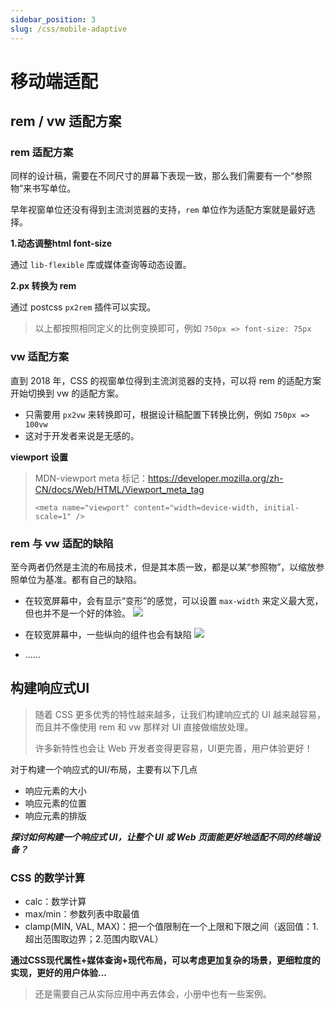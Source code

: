 ```yaml
---
sidebar_position: 3
slug: /css/mobile-adaptive
---
```


# 移动端适配

## rem / vw 适配方案

### rem 适配方案

同样的设计稿，需要在不同尺寸的屏幕下表现一致，那么我们需要有一个“参照物”来书写单位。

早年视窗单位还没有得到主流浏览器的支持，`rem` 单位作为适配方案就是最好选择。

**1.动态调整html font-size**

通过 `lib-flexible` 库或媒体查询等动态设置。

**2.px 转换为 rem**

通过 postcss `px2rem` 插件可以实现。

> 以上都按照相同定义的比例变换即可，例如 `750px => font-size: 75px`

### vw 适配方案

直到 2018 年，CSS 的视窗单位得到主流浏览器的支持，可以将 rem 的适配方案开始切换到 vw 的适配方案。

- 只需要用 `px2vw` 来转换即可，根据设计稿配置下转换比例，例如 `750px => 100vw`
- 这对于开发者来说是无感的。

**viewport 设置**

> MDN-viewport meta 标记：https://developer.mozilla.org/zh-CN/docs/Web/HTML/Viewport_meta_tag
>
> `<meta name="viewport" content="width=device-width, initial-scale=1" />`

### rem 与 vw 适配的缺陷

至今两者仍然是主流的布局技术，但是其本质一致，都是以某“参照物”，以缩放参照单位为基准。都有自己的缺陷。

- 在较宽屏幕中，会有显示“变形”的感觉，可以设置 `max-width` 来定义最大宽，但也并不是一个好的体验。
  <img src='https://djcdn-1257815770.cos.ap-guangzhou.myqcloud.com/rem-max-width.png' width={300} />

- 在较宽屏幕中，一些纵向的组件也会有缺陷
  <img src='https://djcdn-1257815770.cos.ap-guangzhou.myqcloud.com/rem-bug.png' width={300} />

- ......

## 构建响应式UI

> 随着 CSS 更多优秀的特性越来越多，让我们构建响应式的 UI 越来越容易，而且并不像使用 rem 和 vw 那样对 UI 直接做缩放处理。
>
> 许多新特性也会让 Web 开发者变得更容易，UI更完善，用户体验更好！

对于构建一个响应式的UI/布局，主要有以下几点

- 响应元素的大小
- 响应元素的位置
- 响应元素的排版

***探讨如何构建一个响应式 UI，让整个 UI 或 Web 页面能更好地适配不同的终端设备？***

### CSS 的数学计算

- calc：数学计算
- max/min：参数列表中取最值
- clamp(MIN, VAL, MAX)：把一个值限制在一个上限和下限之间（返回值：1.超出范围取边界；2.范围内取VAL）

**通过CSS现代属性+媒体查询+现代布局，可以考虑更加复杂的场景，更细粒度的实现，更好的用户体验...**

> 还是需要自己从实际应用中再去体会，小册中也有一些案例。



